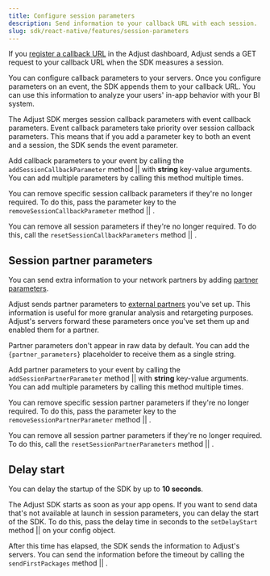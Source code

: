 ```yaml
---
title: Configure session parameters
description: Send information to your callback URL with each session.
slug: sdk/react-native/features/session-parameters
---
```



If you [register a callback URL](https://help.adjust.com/en/article/recommended-placeholders-callbacks) in the Adjust dashboard, Adjust sends a GET request to your callback URL when the SDK measures a session.

You can configure callback parameters to your servers. Once you configure parameters on an event, the SDK appends them to your callback URL. You can use this information to analyze your users' in-app behavior with your BI system.

<Callout type="note">

The Adjust SDK merges session callback parameters with event callback parameters. Event callback parameters take priority over session callback parameters. This means that if you add a parameter key to both an event and a session, the SDK sends the event parameter.

</Callout>

Add callback parameters to your event by calling the <Tooltip>`addSessionCallbackParameter` method || <AddSessionCallbackParameterSig /></Tooltip> with **string** key-value arguments. You can add multiple parameters by calling this method multiple times.

<AddSessionCallbackParameter />

You can remove specific session callback parameters if they're no longer required. To do this, pass the parameter key to the <Tooltip>`removeSessionCallbackParameter` method || <RemoveSessionCallbackParameterSig /></Tooltip>.

<RemoveSessionCallbackParameter />

You can remove all session parameters if they're no longer required. To do this, call the <Tooltip>`resetSessionCallbackParameters` method || <ResetSessionCallbackParametersSig /></Tooltip>.

<ResetSessionCallbackParameters />

## Session partner parameters

You can send extra information to your network partners by adding [partner parameters](https://help.adjust.com/en/article/data-sharing-ad-network#map-parameters).

Adjust sends partner parameters to [external partners](https://help.adjust.com/en/article/integrated-partners) you've set up. This information is useful for more granular analysis and retargeting purposes. Adjust's servers forward these parameters once you've set them up and enabled them for a partner.

<Callout type="note">

Partner parameters don't appear in raw data by default. You can add the `{partner_parameters}` placeholder to receive them as a single string.

</Callout>

Add partner parameters to your event by calling the <Tooltip>`addSessionPartnerParameter` method || <AddSessionPartnerParameterSig /></Tooltip> with **string** key-value arguments. You can add multiple parameters by calling this method multiple times.

<AddSessionPartnerParameter />

You can remove specific session partner parameters if they're no longer required. To do this, pass the parameter key to the <Tooltip>`removeSessionPartnerParameter` method || <RemoveSessionPartnerParameterSig /></Tooltip>.

<RemoveSessionPartnerParameter />

You can remove all session partner parameters if they're no longer required. To do this, call the <Tooltip>`resetSessionPartnerParameters` method || <ResetSessionPartnerParametersSig /></Tooltip>.

<ResetSessionPartnerParameters />

## Delay start

<Callout type="note">

You can delay the startup of the SDK by up to **10 seconds**.

</Callout>

The Adjust SDK starts as soon as your app opens. If you want to send data that's not available at launch in session parameters, you can delay the start of the SDK. To do this, pass the delay time in seconds to the <Tooltip>`setDelayStart` method || <SetDelayStartSig /></Tooltip> on your config object.

<SetDelayStart />

After this time has elapsed, the SDK sends the information to Adjust's servers. You can send the information before the timeout by calling the <Tooltip>`sendFirstPackages` method || <SendFirstPackagesSig /></Tooltip>.

<SendFirstPackages />
